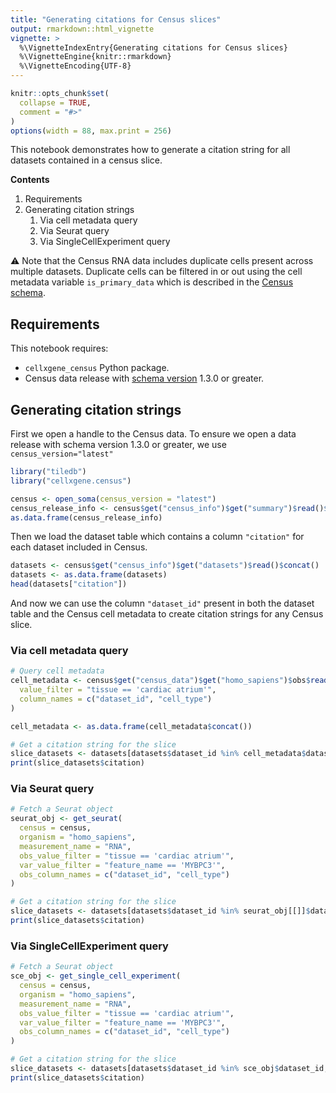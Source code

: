 ```yaml
---
title: "Generating citations for Census slices"
output: rmarkdown::html_vignette
vignette: >
  %\VignetteIndexEntry{Generating citations for Census slices}
  %\VignetteEngine{knitr::rmarkdown}
  %\VignetteEncoding{UTF-8}
---
```


```r
knitr::opts_chunk$set(
  collapse = TRUE,
  comment = "#>"
)
options(width = 88, max.print = 256)
```

This notebook demonstrates how to generate a citation string for all datasets contained in a census slice.

**Contents**

1. Requirements
2. Generating citation strings
   1. Via cell metadata query
   2. Via Seurat query
   3. Via SingleCellExperiment query

⚠️ Note that the Census RNA data includes duplicate cells present across multiple datasets. Duplicate cells can be filtered in or out using the cell metadata variable `is_primary_data` which is described in the [Census schema](https://github.com/chanzuckerberg/cellxgene-census/blob/main/docs/cellxgene_census_schema.md#repeated-data).

## Requirements

This notebook requires:

- `cellxgene_census` Python package.
- Census data release with [schema version](https://github.com/chanzuckerberg/cellxgene-census/blob/main/docs/cellxgene_census_schema.md) 1.3.0 or greater.

## Generating citation strings

First we open a handle to the Census data. To ensure we open a data release with schema version 1.3.0 or greater, we use `census_version="latest"`

```r
library("tiledb")
library("cellxgene.census")

census <- open_soma(census_version = "latest")
census_release_info <- census$get("census_info")$get("summary")$read()$concat()
as.data.frame(census_release_info)
```

Then we load the dataset table which contains a column `"citation"` for each dataset included in Census. 

```r
datasets <- census$get("census_info")$get("datasets")$read()$concat()
datasets <- as.data.frame(datasets)
head(datasets["citation"])
```

And now we can use the column `"dataset_id"` present in both the dataset table and the Census cell metadata to create citation strings for any Census slice.

### Via cell metadata query

```r
# Query cell metadata
cell_metadata <- census$get("census_data")$get("homo_sapiens")$obs$read(
  value_filter = "tissue == 'cardiac atrium'",
  column_names = c("dataset_id", "cell_type")
)

cell_metadata <- as.data.frame(cell_metadata$concat())

# Get a citation string for the slice
slice_datasets <- datasets[datasets$dataset_id %in% cell_metadata$dataset_id, ]
print(slice_datasets$citation)
```

### Via Seurat query

```r
# Fetch a Seurat object
seurat_obj <- get_seurat(
  census = census,
  organism = "homo_sapiens",
  measurement_name = "RNA",
  obs_value_filter = "tissue == 'cardiac atrium'",
  var_value_filter = "feature_name == 'MYBPC3'",
  obs_column_names = c("dataset_id", "cell_type")
)

# Get a citation string for the slice
slice_datasets <- datasets[datasets$dataset_id %in% seurat_obj[[]]$dataset_id, ]
print(slice_datasets$citation)
```

### Via SingleCellExperiment query

```r
# Fetch a Seurat object
sce_obj <- get_single_cell_experiment(
  census = census,
  organism = "homo_sapiens",
  measurement_name = "RNA",
  obs_value_filter = "tissue == 'cardiac atrium'",
  var_value_filter = "feature_name == 'MYBPC3'",
  obs_column_names = c("dataset_id", "cell_type")
)

# Get a citation string for the slice
slice_datasets <- datasets[datasets$dataset_id %in% sce_obj$dataset_id, ]
print(slice_datasets$citation)
```

